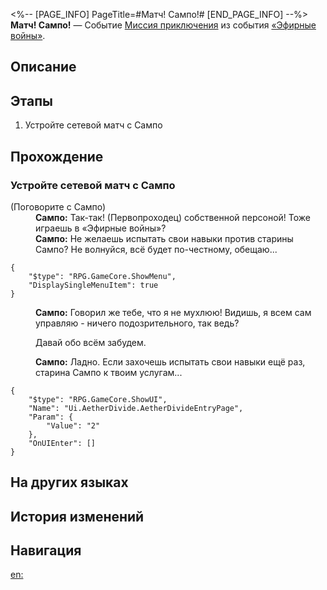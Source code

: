 <%-- [PAGE_INFO]
PageTitle=#Матч! Сампо!#
[END_PAGE_INFO] --%>
{{Дополнить|Диалоги.}}
{{Миссия Инфобокс
|id              = 8014135
|Название        = 
|Изображение     = Миссия Матч! Сампо!.png
|Тип             = Миссия приключения
|Событие         = «Эфирные войны»
|Глава           = 
|Условия         = 
* Завершена [[Миссия приключения]] «[[Матч! Арлан!]]»
* Завершена [[Миссия приключения]] «[[Матч! Аста!]]»
* Завершена [[Миссия приключения]] «[[Матч! Дитин!]]»
* Завершена [[Миссия приключения]] «[[Матч! Яньцин!]]»
|Персонажи       = Первопроходец; Сампо
|СтартЛокация    = [[Ярило-VI]] — [[Старый испытательный полигон]]
|Мир             = Ярило-VI
|Предыдущая      = Матч! Яньцин!
|Следующая       = 
|Награды         = 
}}
'''Матч! Сампо!''' — Событие [[Миссия приключения]] из события [[«Эфирные войны»]].

==Описание==
{{Описание|<!--официальное описание из Перекрёстка судеб-->}}

==Этапы==
# Устройте сетевой матч с Сампо

==Прохождение==
{{Дополнить}}
===Устройте сетевой матч с Сампо===
{{Описание миссии|тип=Миссия приключения|локация=Старый испытательный полигон|Основная игровая механика «Эфирных войн» - матчи. Бросьте вызов разным игрокам и покажите свою истинную силу!}}
{{Диалог Начало}}

;(Поговорите с Сампо)
:'''Сампо:''' Так-так! (Первопроходец) собственной персоной! Тоже играешь в «Эфирные войны»?
:'''Сампо:''' Не желаешь испытать свои навыки против старины Сампо? Не волнуйся, всё будет по-честному, обещаю...
<pre>{
	"$type": "RPG.GameCore.ShowMenu",
	"DisplaySingleMenuItem": true
}</pre>
:'''Сампо:''' Говорил же тебе, что я не мухлюю! Видишь, я всем сам управляю - ничего подозрительного, так ведь?
:{{Диалог|Стрелка}} Давай обо всём забудем.
:'''Сампо:''' Ладно. Если захочешь испытать свои навыки ещё раз, старина Сампо к твоим услугам...
<pre>{
	"$type": "RPG.GameCore.ShowUI",
	"Name": "Ui.AetherDivide.AetherDivideEntryPage",
	"Param": {
		"Value": "2"
	},
	"OnUIEnter": []
}</pre>
{{Диалог Конец}}

==На других языках==
{{На других языках
|en   = Hyperlink Match, Sampo!
|zhs  = 超链接对决！桑博
|zht  = 超連結對決！桑博
|ja   = ハイパーリンクバトル！サンポ
|ko   = 하이퍼링크 대결! 삼포
|es   = Enfrentamiento de hipervínculos: Sampo
|fr   = Combat hyperlink&nbsp;: Sampo&nbsp;!
|ru   = Матч! Сампо!
|th   = ประลองไฮเปอร์ลิงก์กับ Sampo!
|vi   = Quyết Đấu Siêu Liên Kết! Sampo
|de   = Hyperlinkmatch, Sampo!
|id   = Duel Hyperlink, Sampo!
|pt   = Batalha de Hyperlink, Sampo!
}}

==История изменений==
{{История изменений|3.5}}

==Навигация==
{{Миссия приключения Навбокс|Глава }}

[[en:]]

